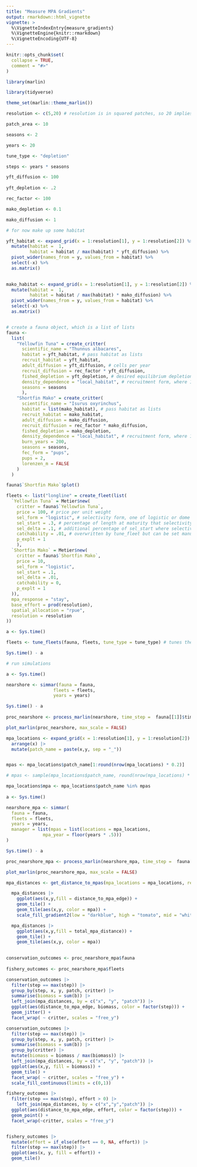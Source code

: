 ```yaml
---
title: "Measure MPA Gradients"
output: rmarkdown::html_vignette
vignette: >
  %\VignetteIndexEntry{measure_gradients}
  %\VignetteEngine{knitr::rmarkdown}
  %\VignetteEncoding{UTF-8}
---
```


```r
knitr::opts_chunk$set(
  collapse = TRUE,
  comment = "#>"
)
```

```r

library(marlin)

library(tidyverse)

theme_set(marlin::theme_marlin())

resolution <- c(5,20) # resolution is in squared patches, so 20 implies a 20X20 system, i.e. 400 patches 

patch_area <- 10

seasons <- 2

years <- 20

tune_type <- "depletion"

steps <- years * seasons

yft_diffusion <- 100
  
yft_depletion <- .2

rec_factor <- 100

mako_depletion <- 0.1

mako_diffusion <- 1

# for now make up some habitat

yft_habitat <- expand_grid(x = 1:resolution[1], y = 1:resolution[2]) %>%
  mutate(habitat =  1,
         habitat = habitat / max(habitat) * yft_diffusion) %>% 
  pivot_wider(names_from = y, values_from = habitat) %>% 
  select(-x) %>% 
  as.matrix()
 

mako_habitat <- expand_grid(x = 1:resolution[1], y = 1:resolution[2]) %>%
  mutate(habitat =  1,
         habitat = habitat / max(habitat) * mako_diffusion) %>% 
  pivot_wider(names_from = y, values_from = habitat) %>% 
  select(-x) %>% 
  as.matrix()


# create a fauna object, which is a list of lists
fauna <- 
  list(
    "Yellowfin Tuna" = create_critter(
      scientific_name = "Thunnus albacares",
      habitat = yft_habitat, # pass habitat as lists
      recruit_habitat = yft_habitat,
      adult_diffusion = yft_diffusion, # cells per year
      recruit_diffusion = rec_factor * yft_diffusion,
      fished_depletion = yft_depletion, # desired equilibrium depletion with fishing (1 = unfished, 0 = extinct),
      density_dependence = "local_habitat", # recruitment form, where 1 implies local recruitment
      seasons = seasons
      ),
    "Shortfin Mako" = create_critter(
      scientific_name = "Isurus oxyrinchus",
      habitat = list(mako_habitat), # pass habitat as lists
      recruit_habitat = mako_habitat,
      adult_diffusion = mako_diffusion,
      recruit_diffusion = rec_factor * mako_diffusion,
      fished_depletion = mako_depletion,
      density_dependence = "local_habitat", # recruitment form, where 1 implies local recruitment
      burn_years = 200,
      seasons = seasons,
      fec_form = "pups",
      pups = 2,
      lorenzen_m = FALSE
    )
  )

fauna$`Shortfin Mako`$plot()

fleets <- list("longline" = create_fleet(list(
  `Yellowfin Tuna` = Metier$new(
    critter = fauna$`Yellowfin Tuna`,
    price = 100, # price per unit weight
    sel_form = "logistic", # selectivity form, one of logistic or dome
    sel_start = .3, # percentage of length at maturity that selectivity starts
    sel_delta = .1, # additional percentage of sel_start where selectivity asymptotes
    catchability = .01, # overwritten by tune_fleet but can be set manually here
    p_explt = 1
    ),
  `Shortfin Mako` = Metier$new(
    critter = fauna$`Shortfin Mako`,
    price = 10,
    sel_form = "logistic",
    sel_start = .1,
    sel_delta = .01,
    catchability = 0,
    p_explt = 1
  )),
  mpa_response = "stay",
  base_effort = prod(resolution),
  spatial_allocation = "rpue",
  resolution = resolution
))

a <- Sys.time()

fleets <- tune_fleets(fauna, fleets, tune_type = tune_type) # tunes the catchability by fleet to achieve target depletion

Sys.time() - a

# run simulations

a <- Sys.time()

nearshore <- simmar(fauna = fauna,
                  fleets = fleets,
                  years = years)

Sys.time() - a
  
proc_nearshore <- process_marlin(nearshore, time_step =  fauna[[1]]$time_step)

plot_marlin(proc_nearshore, max_scale = FALSE)

mpa_locations <- expand_grid(x = 1:resolution[1], y = 1:resolution[2]) |> 
  arrange(x) |> 
  mutate(patch_name = paste(x,y, sep = "_"))


mpas <- mpa_locations$patch_name[1:round(nrow(mpa_locations) * 0.2)]

# mpas <- sample(mpa_locations$patch_name, round(nrow(mpa_locations) * 0.2), replace = FALSE, prob = mpa_locations$x)

mpa_locations$mpa <- mpa_locations$patch_name %in% mpas
  
a <- Sys.time()

nearshore_mpa <- simmar(
  fauna = fauna,
  fleets = fleets,
  years = years,
  manager = list(mpas = list(locations = mpa_locations,
              mpa_year = floor(years * .5)))
)

Sys.time() - a

proc_nearshore_mpa <- process_marlin(nearshore_mpa, time_step =  fauna[[1]]$time_step)

plot_marlin(proc_nearshore_mpa, max_scale = FALSE)

mpa_distances <- get_distance_to_mpas(mpa_locations = mpa_locations, resolution = resolution, patch_area = patch_area)

  mpa_distances |>
    ggplot(aes(x,y,fill = distance_to_mpa_edge)) +
    geom_tile() +
    geom_tile(aes(x,y, color = mpa)) +
    scale_fill_gradient2(low = "darkblue", high = "tomato", mid = "white", midpoint = 0)

  mpa_distances |>
    ggplot(aes(x,y,fill = total_mpa_distance)) +
    geom_tile() +
    geom_tile(aes(x,y, color = mpa))

  
conservation_outcomes <- proc_nearshore_mpa$fauna 
  
fishery_outcomes <- proc_nearshore_mpa$fleets 

conservation_outcomes |>
  filter(step == max(step)) |>
  group_by(step, x, y, patch, critter) |>
  summarise(biomass = sum(b)) |>
  left_join(mpa_distances, by = c("x", "y", "patch")) |>
  ggplot(aes(distance_to_mpa_edge, biomass, color = factor(step))) +
  geom_jitter() +
  facet_wrap( ~ critter, scales = "free_y")

conservation_outcomes |>
  filter(step == max(step)) |>
  group_by(step, x, y, patch, critter) |>
  summarise(biomass = sum(b)) |>
  group_by(critter) |> 
  mutate(biomass = biomass / max(biomass)) |> 
  left_join(mpa_distances, by = c("x", "y", "patch")) |>
  ggplot(aes(x,y, fill = biomass)) +
  geom_tile() +
  facet_wrap( ~ critter, scales = "free_y") + 
  scale_fill_continuous(limits = c(0,1))

fishery_outcomes |> 
  filter(step == max(step), effort > 0) |> 
    left_join(mpa_distances, by = c("x","y","patch")) |> 
  ggplot(aes(distance_to_mpa_edge, effort, color = factor(step))) + 
  geom_point() +
  facet_wrap(~critter, scales = "free_y")


fishery_outcomes |>
  mutate(effort = if_else(effort == 0, NA, effort)) |> 
  filter(step == max(step)) |>
  ggplot(aes(x, y, fill = effort)) +
  geom_tile()



```
